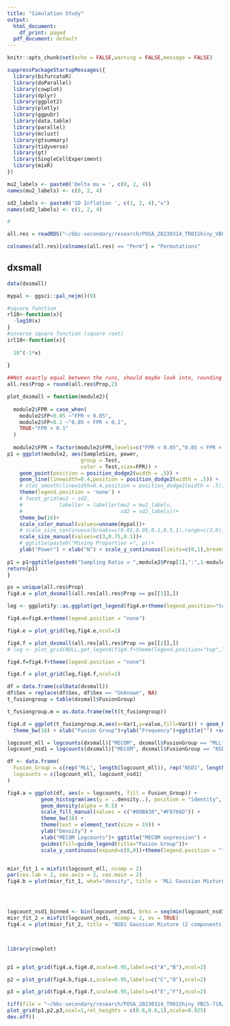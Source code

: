 ```yaml
---
title: "Simulation Study"
output:
  html_document:
    df_print: paged
  pdf_document: default
---
```



```r
knitr::opts_chunk$set(echo = FALSE,warning = FALSE,message = FALSE)

suppressPackageStartupMessages({
  library(bifurcatoR)
  library(doParallel)
  library(cowplot)
  library(dplyr)
  library(ggplot2)
  library(plotly)
  library(ggpubr)
  library(data.table)
  library(parallel)
  library(mclust)
  library(gtsummary)
  library(tidyverse)
  library(gt)
  library(SingleCellExperiment)
  library(mixR)
})

mu2_labels <- paste0('Delta mu = ', c(0, 2, 4))
names(mu2_labels) <- c(0, 2, 4)

sd2_labels <- paste0('SD Inflation ', c(1, 2, 4),"x")
names(sd2_labels) <- c(1, 2, 4)

# 

all.res = readRDS("~/bbc-secondary/research/POSA_20230314_TR01Shiny_VBCS-718/simulation_results/module2_dxsmall_norm_all_tests.rds")

colnames(all.res)[colnames(all.res) == "Perm"] = "Permutations"


```

## dxsmall


```r

data(dxsmall)

```

```r


mypal <- ggsci::pal_nejm()(9)

#square function
rl10<-function(x){
  -log10(x)
}
#inverse square function (square root)
irl10<-function(x){
  
  10^(-1*x)
  
}

##Not exactly equal between the runs, should maybe look into, rounding for now
all.res$Prop = round(all.res$Prop,2)

plot_dxsmall = function(module2){
  
  module2$FPR = case_when(
    module2$FP<0.05 ~"FPR < 0.05",
    module2$FP<0.1 ~"0.05 < FPR < 0.1",
    TRUE~"FPR > 0.1"
  )
  
  module2$FPR = factor(module2$FPR,levels=c("FPR < 0.05","0.05 < FPR < 0.1","FPR > 0.1"))
p1 = ggplot(module2, aes(SampleSize, power,
                        group = Test,
                        color = Test,size=FPR)) +
    geom_point(position = position_dodge2(width = .5)) +
    geom_line(linewidth=0.4,position = position_dodge2(width = .5)) +
    # stat_smooth(linewidth=0.4,position = position_dodge2(width = .5),se=F) +
    theme(legend.position = 'none') +
    # facet_grid(mu2 ~ sd2,
    #            labeller = labeller(mu2 = mu2_labels,
    #                                sd2 = sd2_labels))+
    theme_bw(16)+
    scale_color_manual(values=unname(mypal))+
    # scale_size_continuous(breaks=c(0.01,0.05,0.1,0.5,1),range=c(3,0),limits=c(0.00001,1))+
    scale_size_manual(values=c(3,0.75,0.1))+
    # ggtitle(paste0("Mixing Proportion =", p))+
    ylab("Power") + xlab("N") + scale_y_continuous(limits=c(0,1),breaks=seq(0,1,0.2))+scale_x_continuous(breaks=c(0,20,50,100,200,400),trans="log2")
   
p1 = p1+ggtitle(paste0("Sampling Ratio = ",module2$Prop[1],":",1-module2$Prop[1]))
return(p1)
}

ps = unique(all.res$Prop)
fig4.e = plot_dxsmall(all.res[all.res$Prop == ps[[1]],])

leg <- ggplotify::as.ggplot(get_legend(fig4.e+theme(legend.position="top",legend.box = "vertical",legend.text = element_text(size=10),legend.title = element_blank())+guides(color=guide_legend(nrow=5,byrow=TRUE))))

fig4.e=fig4.e+theme(legend.position = "none")

fig4.e = plot_grid(leg,fig4.e,ncol=1)

fig4.f = plot_dxsmall(all.res[all.res$Prop == ps[[2]],])
# leg <- plot_grid(NULL,get_legend(fig4.f+theme(legend.position="top",legend.box = "vertical")+guides(color=guide_legend(nrow=5,byrow=TRUE))),NULL,rel_widths=c(.5,1,.5),ncol=3)

fig4.f=fig4.f+theme(legend.position = "none")

fig4.f = plot_grid(leg,fig4.f,ncol=1)


```



```r

df = data.frame(colData(dxsmall))
df$Sex = replace(df$Sex, df$Sex == "Unknown", NA)
t_fusiongroup = table(dxsmall$FusionGroup)

t_fusiongroup.m = as.data.frame(melt(t_fusiongroup))

fig4.d = ggplot(t_fusiongroup.m,aes(x=Var1,y=value,fill=Var1)) + geom_bar(stat="identity",color="black") + scale_fill_manual(values = c("#00BA38","#F8766D")) +  
  theme_bw(16) + xlab("Fusion Group")+ylab("Frequency")+ggtitle("") +scale_y_continuous(expand=c(0,0)) + guides(fill=guide_legend(title="Fusion Group")) +theme(legend.position = "top")  


```


```r

logcount_mll = logcounts(dxsmall)["MECOM", dxsmall$FusionGroup == "MLL"]
logcount_nsd1 = logcounts(dxsmall)["MECOM", dxsmall$FusionGroup == "NSD1"]

df <- data.frame(
  Fusion_Group = c(rep("MLL", length(logcount_mll)), rep("NSD1", length(logcount_nsd1))),
  logcounts = c(logcount_mll, logcount_nsd1)
)

fig4.a = ggplot(df, aes(x = logcounts, fill = Fusion_Group)) +
           geom_histogram(aes(y = ..density..), position = "identity", alpha = 0.5, bins = 30) +
           geom_density(alpha = 0.5) +
           scale_fill_manual(values = c("#00BA38","#F8766D")) +  
           theme_bw(16) +
           theme(text = element_text(size = 19)) +
           ylab("Density") +
           xlab("MECOM Logcounts")+ ggtitle("MECOM expression") +
           guides(fill=guide_legend(title="Fusion Group"))+  
           scale_y_continuous(expand=c(0,0))+theme(legend.position = "top")



```

```r

mixr_fit_1 = mixfit(logcount_mll, ncomp = 2)
par(cex.lab = 2, cex.axis = 2, cex.main = 2)
fig4.b = plot(mixr_fit_1, what="density", title = 'MLL Gaussian Mixture (2 components)', cex.main = 20)+theme_bw(16)+theme(legend.position = "top",legend.box="vertical") +scale_fill_manual(values=c("#DAF5E2","#00BA38"))+ guides(fill=guide_legend(title="Component")) +  theme(legend.key.size = unit(0.5, "cm"))




logcount_nsd1_binned <- bin(logcount_nsd1, brks = seq(min(logcount_nsd1), max(logcount_nsd1), length = 30))
mixr_fit_2 = mixfit(logcount_nsd1, ncomp = 2, ev = TRUE)
fig4.c = plot(mixr_fit_2, title = 'NSD1 Gaussian Mixture (2 components)', xlim = c(0,6), ylim = c(0,1),cex.lab = 1.5)+theme_bw(16)+theme(legend.position = "top",legend.box="vertical")+scale_fill_manual(values=c("#FEEBEA","#F8766D"))+ guides(fill=guide_legend(title="Component"))+  theme(legend.key.size = unit(0.5, "cm"))




```



```r

library(cowplot)


p1 = plot_grid(fig4.a,fig4.d,scale=0.95,labels=c("A","B"),ncol=2)

p2 = plot_grid(fig4.b,fig4.c,scale=0.95,labels=c("C","D"),ncol=2)

p3 = plot_grid(fig4.e,fig4.f,scale=0.95,labels=c("E","F"),ncol=2)

tiff(file = "~/bbc-secondary/research/POSA_20230314_TR01Shiny_VBCS-718/simulation_results/fig4.tif",height = 3800,width=2800 ,res=200 )
plot_grid(p1,p2,p3,ncol=1,rel_heights = c(0.6,0.6,1),scale=0.925)
dev.off()


```


```r


```